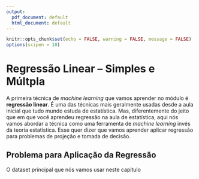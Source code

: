 ```yaml
---
output:
  pdf_document: default
  html_document: default
---
```


```r
knitr::opts_chunk$set(echo = FALSE, warning = FALSE, message = FALSE)
options(scipen = 10)
```

# Regressão Linear -- Simples e Múltpla

A primeira técnica de *machine learning* que vamos aprender no módulo é **regressão linear**. É uma das técnicas mais geralmente usadas desde a aula inicial que tudo mundo estuda de estatística. Mas, diferentemente do jeito que em que você aprendeu regressão na aula de estatística, aqui nós vamos abordar a técnica como uma ferramenta de *machine learning* invés da teoria estatística. Esse quer dizer que vamos aprender aplicar regressão para problemas de projeção e tomada de decisão.

## Problema para Aplicação da Regressão

O dataset principal que nós vamos usar neste capítulo 